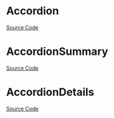 
<Meta title="Data Display/Accordion/Doc" />

# Accordion

<Description of={Accordion} />

[Source Code](https://github.com/Mezzanine-UI/mezzanine/blob/main/packages/react/src/Accordion/Accordion.tsx)

<ArgsTable of={Accordion} />

# AccordionSummary

<Description of={AccordionSummary} />

[Source Code](https://github.com/Mezzanine-UI/mezzanine/blob/main/packages/react/src/Accordion/AccordionSummary.tsx)

<ArgsTable of={AccordionSummary} />

# AccordionDetails

<Description of={AccordionDetails} />

[Source Code](https://github.com/Mezzanine-UI/mezzanine/blob/main/packages/react/src/Accordion/AccordionDetails.tsx)

<ArgsTable of={AccordionDetails} />
